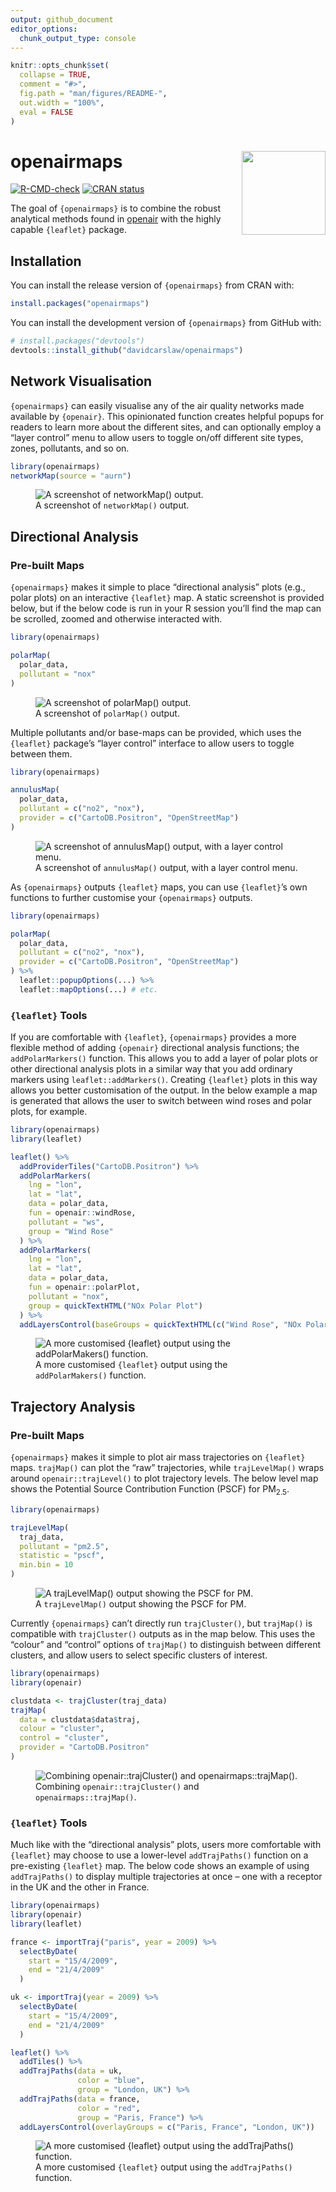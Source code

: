 ```yaml
---
output: github_document
editor_options: 
  chunk_output_type: console
---
```


<!-- README.md is generated from README.Rmd. Please edit that file -->

```r
knitr::opts_chunk$set(
  collapse = TRUE,
  comment = "#>",
  fig.path = "man/figures/README-",
  out.width = "100%", 
  eval = FALSE
)
```

# openairmaps <img src="man/figures/logo.png" align="right" height="134" />

<!-- badges: start -->
[![R-CMD-check](https://github.com/davidcarslaw/openairmaps/actions/workflows/R-CMD-check.yaml/badge.svg)](https://github.com/davidcarslaw/openairmaps/actions/workflows/R-CMD-check.yaml)
[![CRAN status](https://www.r-pkg.org/badges/version/openairmaps)](https://CRAN.R-project.org/package=openairmaps)
<!-- badges: end -->

The goal of `{openairmaps}` is to combine the robust analytical methods found in [openair](https://davidcarslaw.github.io/openair/) with the highly capable `{leaflet}` package.

## Installation

You can install the release version of `{openairmaps}` from CRAN with:

``` r
install.packages("openairmaps")
```

You can install the development version of `{openairmaps}` from GitHub with:

``` r
# install.packages("devtools")
devtools::install_github("davidcarslaw/openairmaps")
```

## Network Visualisation

`{openairmaps}` can easily visualise any of the air quality networks made available by `{openair}`. This opinionated function creates helpful popups for readers to learn more about the different sites, and can optionally employ a "layer control" menu to allow users to toggle on/off different site types, zones, pollutants, and so on.

```r
library(openairmaps)
networkMap(source = "aurn")
```

![A screenshot of `networkMap()` output.](man/figures/README-networkmap.png)

## Directional Analysis

### Pre-built Maps

`{openairmaps}` makes it simple to place "directional analysis" plots (e.g., polar plots) on an interactive `{leaflet}` map. A static screenshot is provided below, but if the below code is run in your R session you'll find the map can be scrolled, zoomed and otherwise interacted with.

```r
library(openairmaps)

polarMap(
  polar_data, 
  pollutant = "nox"
)
```

![A screenshot of `polarMap()` output.](man/figures/README-polarmap.png)

Multiple pollutants and/or base-maps can be provided, which uses the `{leaflet}` package's "layer control" interface to allow users to toggle between them.

```r
library(openairmaps)

annulusMap(
  polar_data,
  pollutant = c("no2", "nox"),
  provider = c("CartoDB.Positron", "OpenStreetMap")
)
```

![A screenshot of `annulusMap()` output, with a layer control menu.](man/figures/README-annuluslayers.png)

As `{openairmaps}` outputs `{leaflet}` maps, you can use `{leaflet}`'s own functions to further customise your `{openairmaps}` outputs.

```r
library(openairmaps)

polarMap(
  polar_data,
  pollutant = c("no2", "nox"),
  provider = c("CartoDB.Positron", "OpenStreetMap")
) %>%
  leaflet::popupOptions(...) %>%
  leaflet::mapOptions(...) # etc.
```

### `{leaflet}` Tools

If you are comfortable with `{leaflet}`, `{openairmaps}` provides a more flexible method of adding `{openair}` directional analysis functions; the `addPolarMarkers()` function. This allows you to add a layer of polar plots or other directional analysis plots in a similar way that you add ordinary markers using `leaflet::addMarkers()`. Creating `{leaflet}` plots in this way allows you better customisation of the output. In the below example a map is generated that allows the user to switch between wind roses and polar plots, for example.

```r
library(openairmaps)
library(leaflet)

leaflet() %>%
  addProviderTiles("CartoDB.Positron") %>%
  addPolarMarkers(
    lng = "lon",
    lat = "lat",
    data = polar_data,
    fun = openair::windRose,
    pollutant = "ws",
    group = "Wind Rose"
  ) %>%
  addPolarMarkers(
    lng = "lon",
    lat = "lat",
    data = polar_data,
    fun = openair::polarPlot,
    pollutant = "nox",
    group = quickTextHTML("NOx Polar Plot")
  ) %>%
  addLayersControl(baseGroups = quickTextHTML(c("Wind Rose", "NOx Polar Plot")))
```

![A more customised `{leaflet}` output using the `addPolarMakers()` function.](man/figures/README-addMarkers.png)


## Trajectory Analysis

### Pre-built Maps

`{openairmaps}` makes it simple to plot air mass trajectories on `{leaflet}` maps. `trajMap()` can plot the "raw" trajectories, while `trajLevelMap()` wraps around `openair::trajLevel()` to plot trajectory levels. The below level map shows the Potential Source Contribution Function (PSCF) for PM<sub>2.5</sub>.

```r
library(openairmaps)

trajLevelMap(
  traj_data,
  pollutant = "pm2.5",
  statistic = "pscf",
  min.bin = 10
)
```

![A `trajLevelMap()` output showing the PSCF for PM.](man/figures/README-trajlevel.png)

Currently `{openairmaps}` can't directly run `trajCluster()`, but `trajMap()` is compatible with `trajCluster()` outputs as in the map below. This uses the "colour" and "control" options of `trajMap()` to distinguish between different clusters, and allow users to select specific clusters of interest.

```r
library(openairmaps)
library(openair)

clustdata <- trajCluster(traj_data)
trajMap(
  data = clustdata$data$traj,
  colour = "cluster",
  control = "cluster",
  provider = "CartoDB.Positron"
)
```

![Combining `openair::trajCluster()` and `openairmaps::trajMap()`.](man/figures/README-trajcluster.png)

### `{leaflet}` Tools

Much like with the "directional analysis" plots, users more comfortable with `{leaflet}` may choose to use a lower-level `addTrajPaths()` function on a pre-existing `{leaflet}` map. The below code shows an example of using `addTrajPaths()` to display multiple trajectories at once -- one with a receptor in the UK and the other in France.

```r
library(openairmaps)
library(openair)
library(leaflet)

france <- importTraj("paris", year = 2009) %>%
  selectByDate(
    start = "15/4/2009",
    end = "21/4/2009"
  )

uk <- importTraj(year = 2009) %>%
  selectByDate(
    start = "15/4/2009",
    end = "21/4/2009"
  )

leaflet() %>%
  addTiles() %>%
  addTrajPaths(data = uk,
               color = "blue",
               group = "London, UK") %>%
  addTrajPaths(data = france,
               color = "red",
               group = "Paris, France") %>%
  addLayersControl(overlayGroups = c("Paris, France", "London, UK"))

```

![A more customised `{leaflet}` output using the `addTrajPaths()` function.](man/figures/README-addtrajpath.png)
